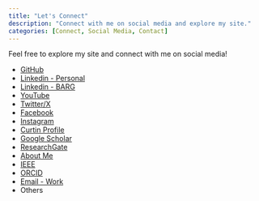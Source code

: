 ```yaml
---
title: "Let's Connect"
description: "Connect with me on social media and explore my site."
categories: [Connect, Social Media, Contact]
---
```


Feel free to explore my site and connect with me on social media!

- [GitHub](https://github.com/michael-borck)
- [Linkedin - Personal](https://au.linkedin.com/in/michaelborck)
- [Linkedin - BARG](https://www.linkedin.com/company/barg-curtin-university/)
- [YouTube](https://www.youtube.com/channel/UCpD75EyTrTDJ61DmjYyzOcA)
- [Twitter/X](https://x.com/Michael_Borck)
- [Facebook](https://www.facebook.com/michael.borck)
- [Instagram](https://www.instagram.com/michael_borck/)
- [Curtin Profile](https://staffportal.curtin.edu.au/staff/profile/view/michael-borck-dbd276e7/)
- [Google Scholar](https://scholar.google.com/citations?user=fwNMowoAAAAJ&hl=en)
- [ResearchGate](https://www.researchgate.net/profile/Michael_Borck)
- [About Me](https://about.me/michaelborck)
- [IEEE](https://ieeexplore.ieee.org/author/37085493695)
- [ORCID](https://orcid.org/0000-0002-0950-6396)
- [Email - Work](michael.borck@curtin.edu.au)
- Others
